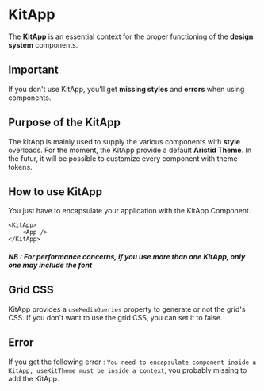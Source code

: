 
<Meta title="Design System/General/KitApp" />

# KitApp

The **KitApp** is an essential context for the proper functioning of the **design system** components.

## Important

If you don't use KitApp, you'll get **missing styles** and **errors** when using components.

## Purpose of the KitApp

The kitApp is mainly used to supply the various components with **style** overloads. For the moment, the KitApp provide a default **Aristid Theme**. In the futur, it will be possible to customize every component with theme tokens.

## How to use KitApp

You just have to encapsulate your application with the KitApp Component.

```tsx 
<KitApp>
    <App />
</KitApp>
```

##### NB : For performance concerns, if you use more than one KitApp, only one may include the font

## Grid CSS
KitApp provides a `useMediaQueries` property to generate or not the grid's CSS. If you don't want to use the grid CSS, you can set it to false.


## Error

If you get the following error : `You need to encapsulate component inside a KitApp, useKitTheme must be inside a context`, you probably missing to add the KitApp.
